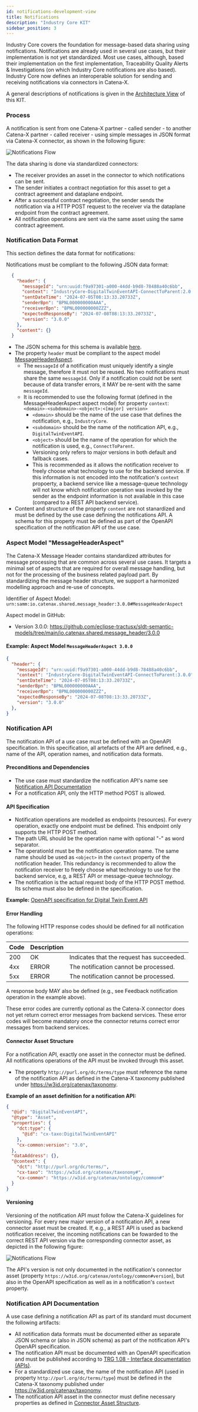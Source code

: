 ```yaml
---
id: notifications-development-view
title: Notifications
description: "Industry Core KIT"
sidebar_position: 3
---
```


<!--
This work is licensed under the [CC-BY-4.0](https://creativecommons.org/licenses/by/4.0/legalcode).

- SPDX-License-Identifier: CC-BY-4.0
- SPDX-FileCopyrightText: 2025 BASF SE
- SPDX-FileCopyrightText: 2025 Robert Bosch Manufacturing Solutions GmbH
- SPDX-FileCopyrightText: 2025 Bayerische Motoren Werke Aktiengesellschaft (BMW AG)
- SPDX-FileCopyrightText: 2025 Deloitte Consulting GmbH.
- SPDX-FileCopyrightText: 2025 GALIA
- SPDX-FileCopyrightText: 2025 msg systems AG
- SPDX-FileCopyrightText: 2025 SAP SE
- SPDX-FileCopyrightText: 2025 Contributors to the Eclipse Foundation
- Source URL: https://github.com/eclipse-tractusx/eclipse-tractusx.github.io/tree/main/docs-kits/kits/industry-core-kit (latest version)
-->

Industry Core covers the foundation for message-based data sharing using notifications. Notifications are already used in several use cases, but their implementation is not yet standardized. Most use cases, although, based their implementation on the first implementation, Traceability Quality Alerts & Investigations (on which Industry Core notifications are also based). Industry Core now defines an interoperable solution for sending and receiving notifications via connectors in Catena-X.

A general descriptions of notifications is given in the [Architecture View](../architecture-view.mdx) of this KIT.

### Process

A notification is sent from one Catena-X partner - called sender - to another Catena-X partner - called receiver - using simple messages in JSON format via Catena-X connector, as shown in the following figure:

![Notifications Flow](../assets/notifications_process.svg)

The data sharing is done via standardized connectors:
  - The receiver provides an asset in the connector to which notifications can be sent.
  - The sender initiates a contract negotiation for this asset to get a contract agreement and dataplane endpoint.
  - After a successful contract negotiation, the sender sends the notification via a HTTP POST request to the receiver via the dataplane endpoint from the contract agreement.
  - All notification operations are sent via the same asset using the same contract agreement.

### Notification Data Format

This section defines the data format for notifications:

Notifications must be compliant to the following JSON data format:

```json
  {
    "header": {
      "messageId": "urn:uuid:f9a97301-a000-44dd-b9d8-78488a40c6bb",
      "context": "IndustryCore-DigitalTwinEventAPI-ConnectToParent:2.0.0",
      "sentDateTime": "2024-07-05T08:13:33.20733Z",
      "senderBpn": "BPNL000000000AAA",
      "receiverBpn": "BPNL000000000ZZZ",
      "expectedResponseBy": "2024-07-08T08:13:33.20733Z",
      "version": "3.0.0"
    },
    "content": {}
  }
```

- The JSON schema for this schema is available [here](../assets/notification.schema.json).
- The property `header` must be compliant to the aspect model [MessageHeaderAspect](#aspect-model-messageheaderaspect).
  - The `messageId` of a notification must uniquely identify a single message, therefore it must not be reused. No two notifications must share the same `messageId`. Only if a notification could not be sent because of data transfer errors, it MAY be re-sent with the same `messageId`.
  - It is recommended to use the following format (defined in the MessageHeaderAspect aspect model) for property `context`: `<domain>-<subdomain>-<object>:<[major] version>`
    - `<domain>` should be the name of the use case that defines the notification, e.g., `IndustryCore`.
    - `<subdomain>` should be the name of the notification API, e.g., `DigitalTwinEventAPI`.
    - `<object>` should be the name of the operation for which the notification is used, e.g., `ConnectToParent`.
    - Versioning only refers to major versions in both default and fallback cases.
    - This is recommended as it allows the notification receiver to freely choose what technology to use for the backend service. If this information is not encoded into the notifcation's `context` propoerty, a backend service like a message-queue technology will not know which notification operation was invoked by the sender as the endpoint information is not available in this case (compared to a REST API backend service).
 - Content and structure of the property `content` are not stanardized and must be defined by the use case defining the notifications API. A schema for this property must be defined as part of the OpenAPI specification of the notification API of the use case.

### Aspect Model "MessageHeaderAspect"

The Catena-X Message Header contains standardized attributes for message processing that are common across several use cases. It targets a minimal set of aspects that are required for overall message handling, but not for the processing of the business related payload part. By standardizing the message header structure, we support a harmonized modelling approach and re-use of concepts.

Identifier of Aspect Model:  `urn:samm:io.catenax.shared.message_header:3.0.0#MessageHeaderAspect`

Aspect model in GitHub:
- Version 3.0.0: https://github.com/eclipse-tractusx/sldt-semantic-models/tree/main/io.catenax.shared.message_header/3.0.0

#### Example: Aspect Model `MessageHeaderAspect 3.0.0`

```json
{
  "header": {
    "messageId": "urn:uuid:f9a97301-a000-44dd-b9d8-78488a40c6bb",
    "context": "IndustryCore-DigitalTwinEventAPI-ConnectToParent:3.0.0",
    "sentDateTime": "2024-07-05T08:13:33.20733Z",
    "senderBpn": "BPNL000000000AAA",
    "receiverBpn": "BPNL000000000ZZZ",
    "expectedResponseBy": "2024-07-08T08:13:33.20733Z",
    "version": "3.0.0"
  },
}
```

### Notification API

The notification API of a use case must be defined with an OpenAPI specification. In this specification, all artefacts of the API are defined, e.g., name of the API, operation names, and notification data formats.

#### Preconditions and Dependencies

- The use case must standardize the notification API's name see [Notification API Documentation](#notification-api-documentation)
- For a notification API, only the HTTP method POST is allowed.

#### API Specification

- Notification operations are modelled as endpoints (resources). For every operation, exactly one endpoint must be defined. This endpoint only supports the HTTP POST method.
- The path URL should be the operation name with optional "-" as word separator.
- The operationId must be the notification operation name. The same name should be used as `<object>` in the `context` property of the notification header. This redundancy is recommended to allow the notification receiver to freely choose what technology to use for the backend service, e.g, a REST API or message-queue technology.
- The notification is the actual request body of the HTTP POST method. Its schema must also be defined in the specification.

**Example:** [OpenAPI specification for Digital Twin Event API](https://eclipse-tractusx.github.io/api-hub/eclipse-tractusx.github.io/3.0.0/example-digital-twin-event-api.yaml)

#### Error Handling

The following HTTP response codes should be defined for all notification operations:

| Code | Description | |
|------|-------------------------------------------------------------------------------------------------------------------------------------------------------------------------------------------------------------------------|---|
| 200  | OK | Indicates that the request has succeeded. |
| 4xx  | ERROR | The notification cannot be processed. |
| 5xx  | ERROR | The notification cannot be processed. |

A response body MAY also be defined (e.g., see Feedback notification operation in the example above).

These error codes are currently optional as the Catena-X connector does not yet return correct error messages from backend services. These error codes will become mandatory once the connector returns correct error messages from backend services.

#### Connector Asset Structure

For a notification API, exactly one asset in the connector must be defined. All notifications operations of the API must be invoked through this asset.

- The property `http://purl.org/dc/terms/type` must reference the name of the notification API as defined in the Catena-X taxonomy published under https://w3id.org/catenax/taxonomy.

**Example of an asset definition for a notification API:**

```json
{
  "@id": "DigitalTwinEventAPI",
  "@type": "Asset",
  "properties": {
    "dct:type": {
      "@id": "cx-taxo:DigitalTwinEventAPI"
    },
    "cx-common:version": "3.0",
  },
  "dataAddress": {},
  "@context": {
    "dct": "http://purl.org/dc/terms/",
    "cx-taxo": "https://w3id.org/catenax/taxonomy#",
    "cx-common": "https://w3id.org/catenax/ontology/common#"
  }
}
```

#### Versioning

Versioning of the notification API must follow the Catena-X guidelines for versioning. For every new major version of a notification API, a new connector asset must be created. If, e.g., a REST API is used as backend notification receiver, the incoming notifications can be fowarded to the correct REST API version via the corresponding connector asset, as depicted in the following figure:

![Notifications Flow](../assets/notifications_connector_versioning.svg)

The API's version is not only documented in the notification's connector asset (property `https://w3id.org/catenax/ontology/common#version`), but also in the OpenAPI specification as well as in a notification's `context` property.

### Notification API Documentation

A use case defining a notification API as part of its standard must document the following artifacts:
- All notification data formats must be documented either as separate JSON schema or (also in JSON schema) as part of the notification API's OpenAPI specification.
- The notification API must be documented with an OpenAPI specification and must be published according to [TRG 1.08 - Interface documentation (APIs)](/docs/release/trg-1/trg-1-08/).
- For a standardized use case, the name of the notification API (used in property `http://purl.org/dc/terms/type`) must be defined in the Catena-X taxonomy published under https://w3id.org/catenax/taxonomy.
- The notification API asset in the connector must define necessary properties as defined in [Connector Asset Structure](#connector-asset-structure).

